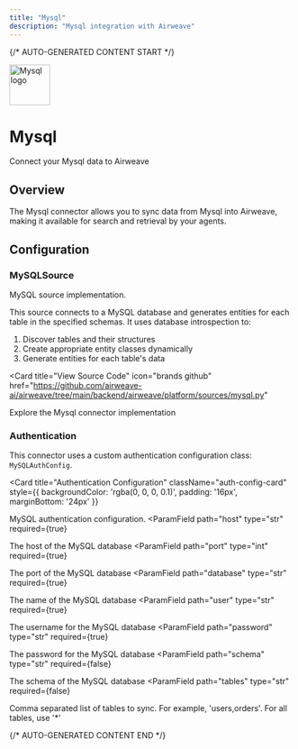 ```yaml
---
title: "Mysql"
description: "Mysql integration with Airweave"
---
```


{/* AUTO-GENERATED CONTENT START */}



<div className="connector-header">
  <img src="icon.svg" alt="Mysql logo" width="72" height="72" className="connector-icon" />
  <div className="connector-info">
    <h1>Mysql</h1>
    <p>Connect your Mysql data to Airweave</p>
  </div>
</div>

## Overview

The Mysql connector allows you to sync data from Mysql into Airweave, making it available for search and retrieval by your agents.

## Configuration


### MySQLSource

MySQL source implementation.

This source connects to a MySQL database and generates entities for each table
in the specified schemas. It uses database introspection to:
1. Discover tables and their structures
2. Create appropriate entity classes dynamically
3. Generate entities for each table's data


<Card
  title="View Source Code"
  icon="brands github"
  href="https://github.com/airweave-ai/airweave/tree/main/backend/airweave/platform/sources/mysql.py"
>
  Explore the Mysql connector implementation
</Card>

### Authentication

This connector uses a custom authentication configuration class: `MySQLAuthConfig`.

<Card
  title="Authentication Configuration"
  className="auth-config-card"
  style={{ backgroundColor: 'rgba(0, 0, 0, 0.1)', padding: '16px', marginBottom: '24px' }}
>

MySQL authentication configuration.
<ParamField
  path="host"
  type="str"
  required={true}
>
  The host of the MySQL database
</ParamField>
<ParamField
  path="port"
  type="int"
  required={true}
>
  The port of the MySQL database
</ParamField>
<ParamField
  path="database"
  type="str"
  required={true}
>
  The name of the MySQL database
</ParamField>
<ParamField
  path="user"
  type="str"
  required={true}
>
  The username for the MySQL database
</ParamField>
<ParamField
  path="password"
  type="str"
  required={true}
>
  The password for the MySQL database
</ParamField>
<ParamField
  path="schema"
  type="str"
  required={false}
>
  The schema of the MySQL database
</ParamField>
<ParamField
  path="tables"
  type="str"
  required={false}
>
  Comma separated list of tables to sync. For example, 'users,orders'. For all tables, use '*'
</ParamField>
</Card>





{/* AUTO-GENERATED CONTENT END */}
